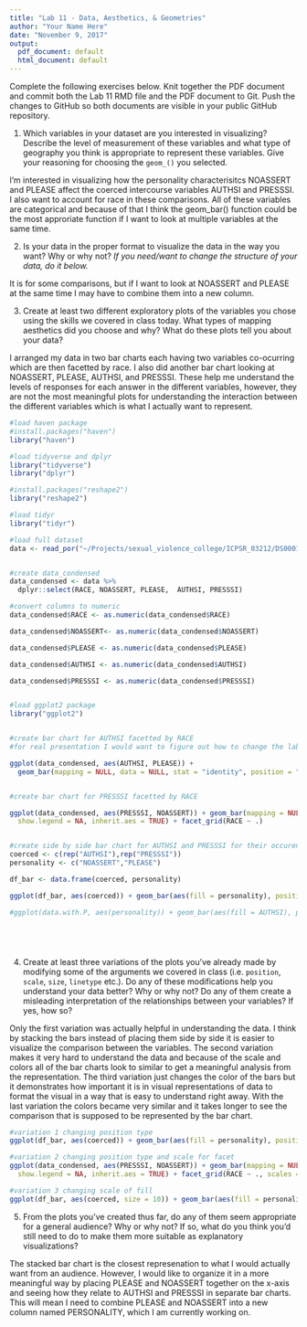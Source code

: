 ```yaml
---
title: "Lab 11 - Data, Aesthetics, & Geometries"
author: "Your Name Here"
date: "November 9, 2017"
output:
  pdf_document: default
  html_document: default
---
```


Complete the following exercises below. Knit together the PDF document and commit both the Lab 11 RMD file and the PDF document to Git. Push the changes to GitHub so both documents are visible in your public GitHub repository. 

1. Which variables in your dataset are you interested in visualizing? Describe the level of measurement of these variables and what type of geography you think is appropriate to represent these variables. Give your reasoning for choosing the `geom_()` you selected. 

I'm interested in visualizing how the personality characterisitcs NOASSERT and PLEASE affect the coerced intercourse variables AUTHSI and PRESSSI. I also want to account for race in these comparisons. All of these variables are categorical and because of that I think the geom_bar() function could be the most approriate function if I want to look at multiple variables at the same time.

2. Is your data in the proper format to visualize the data in the way you want? Why or why not? *If you need/want to change the structure of your data, do it below.* 

It is for some comparisons, but if I want to look at NOASSERT and PLEASE at the same time I may have to combine them into a new column. 

3. Create at least two different exploratory plots of the variables you chose using the skills we covered in class today. What types of mapping aesthetics did you choose and why? What do these plots tell you about your data?

I arranged my data in two bar charts each having two variables co-ocurring which are then facetted by race. I also did another bar chart looking at NOASSERT, PLEASE, AUTHSI, and PRESSSI. These help me understand the levels of responses for each answer in the different variables, however, they are not the most meaningful plots for understanding the interaction between the different variables which is what I actually want to represent.

```r
#load haven package
#install.packages("haven")
library("haven")

#load tidyverse and dplyr
library("tidyverse")
library("dplyr")

#install.packages("reshape2")
library("reshape2")

#load tidyr
library("tidyr")

#load full dataset
data <- read_por("~/Projects/sexual_violence_college/ICPSR_03212/DS0001/03212-0001-Data.por")


#create data_condensed
data_condensed <- data %>% 
  dplyr::select(RACE, NOASSERT, PLEASE,  AUTHSI, PRESSSI)

#convert columns to numeric
data_condensed$RACE <- as.numeric(data_condensed$RACE)

data_condensed$NOASSERT<- as.numeric(data_condensed$NOASSERT)

data_condensed$PLEASE <- as.numeric(data_condensed$PLEASE)

data_condensed$AUTHSI <- as.numeric(data_condensed$AUTHSI)

data_condensed$PRESSSI <- as.numeric(data_condensed$PRESSSI)


#load ggplot2 package
library("ggplot2")


#create bar chart for AUTHSI facetted by RACE
#for real presentation I would want to figure out how to change the labels for the facets

ggplot(data_condensed, aes(AUTHSI, PLEASE)) + 
  geom_bar(mapping = NULL, data = NULL, stat = "identity", position = "stack", width = NULL,     binwidth = NULL, na.rm = FALSE, show.legend = NA, inherit.aes = TRUE) + facet_grid(RACE ~ .) + labs(title = "Occurence of AUTHSI and PLEASE", x = "AUTHSI", y = "PRESSI" )


#create bar chart for PRESSSI facetted by RACE

ggplot(data_condensed, aes(PRESSSI, NOASSERT)) + geom_bar(mapping = NULL, data = NULL, stat = "identity", position = "stack", width = NULL, binwidth = NULL, na.rm = FALSE,
  show.legend = NA, inherit.aes = TRUE) + facet_grid(RACE ~ .)


#create side by side bar chart for AUTHSI and PRESSSI for their occurences of NOASSERT and PLEASE
coerced <- c(rep("AUTHSI"),rep("PRESSSI"))
personality <- c("NOASSERT","PLEASE")

df_bar <- data.frame(coerced, personality)

ggplot(df_bar, aes(coerced)) + geom_bar(aes(fill = personality), position = "dodge")

#ggplot(data.with.P, aes(personality)) + geom_bar(aes(fill = AUTHSI), position = "dodge")






```

4. Create at least three variations of the plots you've already made by modifying some of the arguments we covered in class (i.e. `position`, `scale`, `size`, `linetype` etc.). Do any of these modifications help you understand your data better? Why or why not? Do any of them create a misleading interpretation of the relationships between your variables? If yes, how so?

Only the first variation was actually helpful in understanding the data. I think by stacking the bars instead of placing them side by side it is easier to visualize the comparison between the variables. The second variation makes it very hard to understand the data and because of the scale and colors all of the bar charts look to similar to get a meaningful analysis from the representation. The third variation just changes the color of the bars but it demonstrates how important it is in visual representations of data to format the visual in a way that is easy to understand right away. With the last variation the colors became very similar and it takes longer to see the comparison that is supposed to be represented by the bar chart. 

```r

#variation 1 changing position type
ggplot(df_bar, aes(coerced)) + geom_bar(aes(fill = personality), position = "fill")

#variation 2 changing position type and scale for facet
ggplot(data_condensed, aes(PRESSSI, NOASSERT)) + geom_bar(mapping = NULL, data = NULL, stat = "identity", position = "dodge", width = NULL, binwidth = NULL, na.rm = FALSE,
  show.legend = NA, inherit.aes = TRUE) + facet_grid(RACE ~ ., scales = "free")

#variation 3 changing scale of fill
ggplot(df_bar, aes(coerced, size = 10)) + geom_bar(aes(fill = personality), position = "fill") + scale_fill_brewer()

```

5. From the plots you've created thus far, do any of them seem appropriate for a general audience? Why or why not? If so, what do you think you'd still need to do to make them more suitable as explanatory visualizations? 

The stacked bar chart is the closest represenation to what I would actually want from an audience. However, I would like to organize it in a more meaningful way by placing PLEASE and NOASSERT together on the x-axis and seeing how they relate to AUTHSI and PRESSSI in separate bar charts. This will mean I need to combine PLEASE and NOASSERT into a new column named PERSONALITY, which I am currently working on. 


